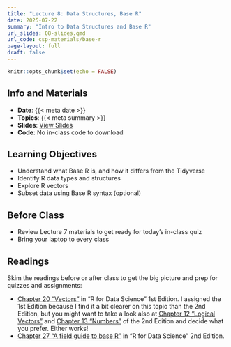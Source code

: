 ```yaml
---
title: "Lecture 8: Data Structures, Base R"
date: 2025-07-22
summary: "Intro to Data Structures and Base R"
url_slides: 08-slides.qmd
url_code: csp-materials/base-r
page-layout: full
draft: false
---
```


```r
knitr::opts_chunk$set(echo = FALSE)
```

## Info and Materials

* **Date**: {{< meta date >}}
* **Topics**: {{< meta summary >}}
* **Slides**: [View Slides]({{< meta url_slides >}})
* **Code**: No in-class code to download


## Learning Objectives

- Understand what Base R is, and how it differs from the Tidyverse
- Identify R data types and structures  
- Explore R vectors 
- Subset data using Base R syntax (optional)


## Before Class

- Review Lecture 7 materials to get ready for today's in-class quiz
- Bring your laptop to every class


## Readings

Skim the readings before or after class to get the big picture and prep for quizzes and assignments:

* [Chapter 20 “Vectors”](https://r4ds.had.co.nz/vectors.html) in "R for Data Science" 1st Edition. I assigned the 1st Edition because I find it a bit clearer on this topic than the 2nd Edition, but you might want to take a look also at [Chapter 12 "Logical Vectors"](https://r4ds.hadley.nz/logicals) and [Chapter 13 "Numbers"](https://r4ds.hadley.nz/numbers) of the 2nd Edition and decide what you prefer. Either works!
* [Chapter 27 "A field guide to base R"](https://r4ds.hadley.nz/base-r) in "R for Data Science" 2nd Edition.

